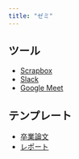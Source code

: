 ```yaml
---
title: "ゼミ"
---
```


## ツール

- [Scrapbox](https://scrapbox.io/)
- [Slack](https://slack.com/intl/ja-jp/)
- [Google Meet](https://meet.google.com/)

## テンプレート

- [卒業論文](https://www.overleaf.com/read/rjbfjjdzdjmk#45052e)
- [レポート](https://www.overleaf.com/read/vxgywpbmcyxt#d3686a)




<!-- ## オンライン教材

- [Interpretable Machine Learning](https://hacarus.github.io/interpretable-ml-book-ja/)
- [私たちのR](https://www.jaysong.net/RBook/)
-  -->